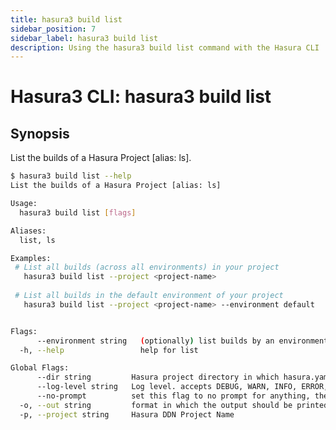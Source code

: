 ```yaml
---
title: hasura3 build list
sidebar_position: 7
sidebar_label: hasura3 build list
description: Using the hasura3 build list command with the Hasura CLI
---
```


# Hasura3 CLI: hasura3 build list 

## Synopsis
List the builds of a Hasura Project [alias: ls].

```bash
$ hasura3 build list --help
List the builds of a Hasura Project [alias: ls]

Usage:
  hasura3 build list [flags]

Aliases:
  list, ls

Examples:
 # List all builds (across all environments) in your project
   hasura3 build list --project <project-name>
 
 # List all builds in the default environment of your project
   hasura3 build list --project <project-name> --environment default


Flags:
      --environment string   (optionally) list builds by an environment
  -h, --help                 help for list

Global Flags:
      --dir string         Hasura project directory in which hasura.yaml is present (default ".")
      --log-level string   Log level. accepts DEBUG, WARN, INFO, ERROR, FATAL (default "INFO")
      --no-prompt          set this flag to no prompt for anything, the command fails if any input is missing
  -o, --out string         format in which the output should be printed, accepts table, json and yaml (default "table")
  -p, --project string     Hasura DDN Project Name
```

